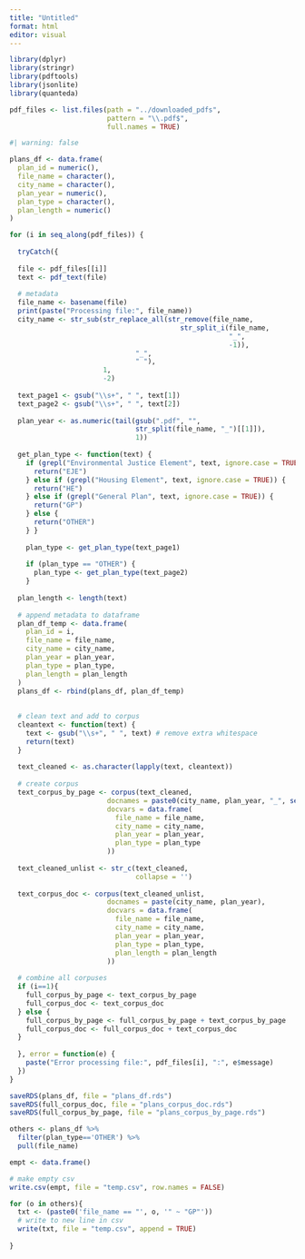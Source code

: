 ```yaml
---
title: "Untitled"
format: html
editor: visual
---
```


```r

library(dplyr)
library(stringr)
library(pdftools)
library(jsonlite)
library(quanteda)

pdf_files <- list.files(path = "../downloaded_pdfs", 
                        pattern = "\\.pdf$", 
                        full.names = TRUE)

```

```r
#| warning: false

plans_df <- data.frame(
  plan_id = numeric(),
  file_name = character(),
  city_name = character(),
  plan_year = numeric(),
  plan_type = character(),
  plan_length = numeric()
)

for (i in seq_along(pdf_files)) {
  
  tryCatch({
    
  file <- pdf_files[[i]]
  text <- pdf_text(file)
  
  # metadata
  file_name <- basename(file)
  print(paste("Processing file:", file_name))
  city_name <- str_sub(str_replace_all(str_remove(file_name, 
                                          str_split_i(file_name, 
                                                      "_",
                                                      -1)),
                               "_", 
                               " "), 
                       1, 
                       -2)
  
  text_page1 <- gsub("\\s+", " ", text[1])
  text_page2 <- gsub("\\s+", " ", text[2])
  
  plan_year <- as.numeric(tail(gsub(".pdf", "", 
                               str_split(file_name, "_")[[1]]), 
                               1))
  
  get_plan_type <- function(text) {
    if (grepl("Environmental Justice Element", text, ignore.case = TRUE)) {
      return("EJE")
    } else if (grepl("Housing Element", text, ignore.case = TRUE)) {
      return("HE")
    } else if (grepl("General Plan", text, ignore.case = TRUE)) {
      return("GP")
    } else {
      return("OTHER")
    } }
  
    plan_type <- get_plan_type(text_page1)
    
    if (plan_type == "OTHER") {
      plan_type <- get_plan_type(text_page2)
    }
  
  plan_length <- length(text)
  
  # append metadata to dataframe
  plan_df_temp <- data.frame(
    plan_id = i,
    file_name = file_name,
    city_name = city_name,
    plan_year = plan_year,
    plan_type = plan_type,
    plan_length = plan_length
  )
  plans_df <- rbind(plans_df, plan_df_temp)
  
  
  # clean text and add to corpus
  cleantext <- function(text) {
    text <- gsub("\\s+", " ", text) # remove extra whitespace
    return(text)
  }
  
  text_cleaned <- as.character(lapply(text, cleantext))
  
  # create corpus
  text_corpus_by_page <- corpus(text_cleaned,
                        docnames = paste0(city_name, plan_year, "_", seq_along(text_cleaned)),
                        docvars = data.frame(
                          file_name = file_name,
                          city_name = city_name,
                          plan_year = plan_year,
                          plan_type = plan_type
                        ))
  
  text_cleaned_unlist <- str_c(text_cleaned, 
                               collapse = '')
  
  text_corpus_doc <- corpus(text_cleaned_unlist,
                        docnames = paste(city_name, plan_year),
                        docvars = data.frame(
                          file_name = file_name,
                          city_name = city_name,
                          plan_year = plan_year,
                          plan_type = plan_type,
                          plan_length = plan_length
                        ))
  
  # combine all corpuses
  if (i==1){
    full_corpus_by_page <- text_corpus_by_page
    full_corpus_doc <- text_corpus_doc
  } else {
    full_corpus_by_page <- full_corpus_by_page + text_corpus_by_page
    full_corpus_doc <- full_corpus_doc + text_corpus_doc
  }
  
  }, error = function(e) {
    paste("Error processing file:", pdf_files[i], ":", e$message)
  })
}

saveRDS(plans_df, file = "plans_df.rds")
saveRDS(full_corpus_doc, file = "plans_corpus_doc.rds")
saveRDS(full_corpus_by_page, file = "plans_corpus_by_page.rds")

```

```r

others <- plans_df %>% 
  filter(plan_type=='OTHER') %>% 
  pull(file_name)

empt <- data.frame()

# make empty csv
write.csv(empt, file = "temp.csv", row.names = FALSE)

for (o in others){
  txt <- (paste0('file_name == "', o, '" ~ "GP"'))
  # write to new line in csv
  write(txt, file = "temp.csv", append = TRUE)
  
}

```
